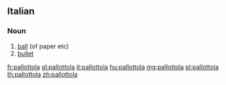 ==Italian==

===Noun===
{{it-noun|f}}

# [[ball]] (of paper etc)
# [[bullet]]

[[fr:pallottola]]
[[gl:pallottola]]
[[it:pallottola]]
[[hu:pallottola]]
[[mg:pallottola]]
[[pl:pallottola]]
[[th:pallottola]]
[[zh:pallottola]]